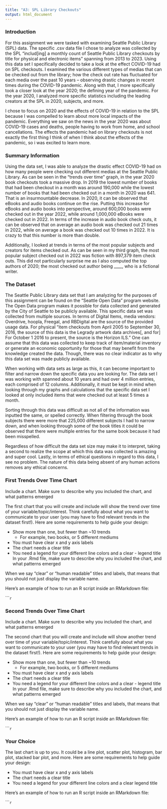 ```yaml
---
title: "A3: SPL Library Checkouts"
output: html_document
---
```


### Introduction

For this assignment we were tasked with examining Seattle Public Library (SPL) data. The specific .csv data file I chose to analyze was collected by the SPL "includ[ing] a monthly count of Seattle Public Library checkouts by title for physical and electronic items" spanning from 2013 to 2023. Using this data set I specifically decided to take a look at the effect COVID-19 had on SPL checkouts. I examined the various different types of medias that can be checked out from the library; how the check out rate has fluctuated for each media over the past 10 years -- observing drastic changes in recent times during the COVID-19 pandemic. Along with that, I  more specifically took a closer look at the year 2020; the defining year of the pandemic. For the year 2020, I analyzed more specific statistics including the leading creators at the SPL in 2020, subjects, and more. 

I chose to focus on 2020 and the effects of COVID-19 in relation to the SPL because I was compelled to learn about more local impacts of the pandemic. Everything we saw on the news in the year 2020 was about COVID-19 cases and deaths, people having to work from home, and school cancellations. The effects the pandemic had on library checkouts is not exactly the first thing I think of when I think about the effects of the pandemic, so i was excited to learn more.

### Summary Information

Using the data set, I was able to analyze the drastic effect COVID-19 had on how many people were checking out different medias at the Seattle Public Library. As can be seen in the "trends over time" graph, in the year 2020 book checkouts took a massive drop. In 2019 the lowest number of books that had been checkout in a month was around 190,000 while the lowest number of books that had been checked out in a month in 2020 was 641. That is an insurmountable decrease. In 2020, it can be observed that eBooks and audio books continue on the rise. Putting this increase for eBooks and audio books into perspective, around 600,000 books were checked out in the year 2022, while around 1,000,000 eBooks were checked out in 2022. In terms of the increase in audio book check outs, it can be observed that on average an audio book was checked out 21 times in 2022, while on average a book was checked out 10 times in 2022. It is crazy to that this number is more than double.

Additionally, I looked at trends in terms of the most popular subjects and creators for items checked out. As can be seen in my third graph, the most popular subject checked out in 2022 was fiction with 897,379 item check outs. This did not particularly surprise me as I also computed the top authors of 2020; the most checked out author being ____, who is a fictional writer. 

### The Dataset

The Seattle Public Library data set that I am analyzing for the purposes of this assignment can be found on the "Seattle Open Data" program website. The Open Data program makes it possible for data collected and generated by the City of Seattle to be publicly available. This specific data set was collected from multiple sources. In terms of Digital Items, media vendors: Overdrive, hoopla, Freegal, and RBDigital are the source of the provided usage data. For physical "item checkouts from April 2005 to September 30, 2016, the source of this data is the Legrady artwork data archives[, and for] For October 1 2016 to present, the source is the Horizon ILS." One can assume that this data was collected to keep track of item/material inventory or generate an economic opportunity for those that may benefit from the knowledge created the data. Though, there was no clear indicator as to why this data set was made publicly available.

When working with data sets as large as this, it can become important to filter and narrow down the specific data you are looking for. The data set I was working with spanned about 10 years and had over 4 million entries, each comprised of 12 columns. Additionally, it must be kept in mind when looking through my graphs and calculations that the specific data set I looked at only included items that were checked out at least 5 times a month.

Sorting through this data was difficult as not all of the information was inputted the same, or spelled correctly. When filtering through the book subjects there were more that 225,000 different subjects I had to narrow down, and when looking through some of the book titles it could be observed that there were multiple entries for the same book because it had been misspelled.

Regardless of how difficult the data set size may make it to interpret, taking a second to realize the scope at which this data was collected is amazing and super cool. Lastly, in terms of ethical questions in regard to this data, I see no problem. The nature of this data being absent of any human actions removes any ethical concerns.

### First Trends Over Time Chart

Include a chart. Make sure to describe why you included the chart, and what patterns emerged

The first chart that you will create and include will show the trend over time of your variable/topic/interest. Think carefully about what you want to communicate to your user (you may have to find relevant trends in the dataset first!). Here are some requirements to help guide your design:

- Show more than one, but fewer than ~10 trends
  - For example, two books, or 5 different mediums
- You must have clear x and y axis labels
- The chart needs a clear title 
- You need a legend for your different line colors and a clear - legend title
In your .Rmd file, make sure to describe why you included the chart, and what patterns emerged

When we say "clear" or "human readable" titles and labels, that means that you should not just display the variable name.

Here's an example of how to run an R script inside an RMarkdown file:

``````r
```

### Second Trends Over Time Chart

Include a chart. Make sure to describe why you included the chart, and what patterns emerged

The second chart that you will create and include will show another trend over time of your variable/topic/interest. Think carefully about what you want to communicate to your user (you may have to find relevant trends in the dataset first!). Here are some requirements to help guide your design:

- Show more than one, but fewer than ~10 trends
  - For example, two books, or 5 different mediums
- You must have clear x and y axis labels
- The chart needs a clear title 
- You need a legend for your different line colors and a clear - legend title
In your .Rmd file, make sure to describe why you included the chart, and what patterns emerged

When we say "clear" or "human readable" titles and labels, that means that you should not just display the variable name.

Here's an example of how to run an R script inside an RMarkdown file:

``````r
```

### Your Choice

The last chart is up to you. It could be a line plot, scatter plot, histogram, bar plot, stacked bar plot, and more. Here are some requirements to help guide your design:

- You must have clear x and y axis labels
- The chart needs a clear title 
- You need a legend for your different line colors and a clear legend title

Here's an example of how to run an R script inside an RMarkdown file:

``````r
```


